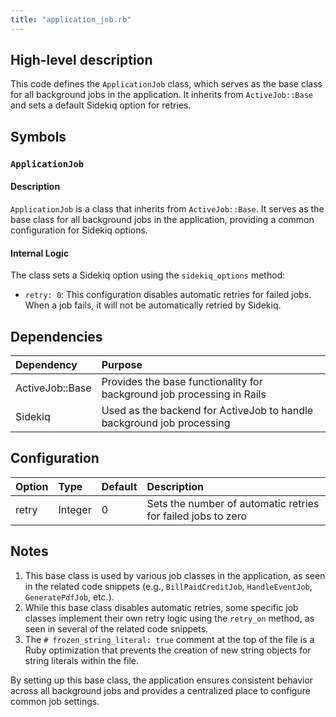 ```yaml
---
title: "application_job.rb"
---
```


## High-level description
This code defines the `ApplicationJob` class, which serves as the base class for all background jobs in the application. It inherits from `ActiveJob::Base` and sets a default Sidekiq option for retries.

## Symbols

### `ApplicationJob`
#### Description
`ApplicationJob` is a class that inherits from `ActiveJob::Base`. It serves as the base class for all background jobs in the application, providing a common configuration for Sidekiq options.

#### Internal Logic
The class sets a Sidekiq option using the `sidekiq_options` method:
- `retry: 0`: This configuration disables automatic retries for failed jobs. When a job fails, it will not be automatically retried by Sidekiq.

## Dependencies
| Dependency | Purpose |
|:-----------|:--------|
| ActiveJob::Base | Provides the base functionality for background job processing in Rails |
| Sidekiq | Used as the backend for ActiveJob to handle background job processing |

## Configuration
| Option | Type | Default | Description |
|:-------|:-----|:--------|:------------|
| retry | Integer | 0 | Sets the number of automatic retries for failed jobs to zero |

## Notes
1. This base class is used by various job classes in the application, as seen in the related code snippets (e.g., `BillPaidCreditJob`, `HandleEventJob`, `GeneratePdfJob`, etc.).
2. While this base class disables automatic retries, some specific job classes implement their own retry logic using the `retry_on` method, as seen in several of the related code snippets.
3. The `# frozen_string_literal: true` comment at the top of the file is a Ruby optimization that prevents the creation of new string objects for string literals within the file.

By setting up this base class, the application ensures consistent behavior across all background jobs and provides a centralized place to configure common job settings.